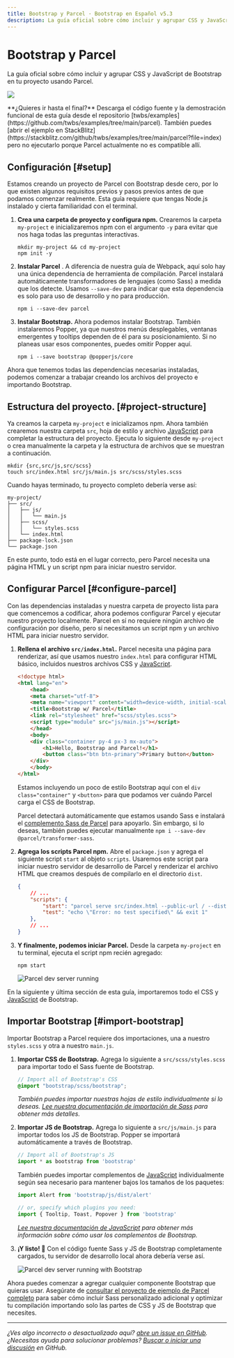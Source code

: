 ```yaml
---
title: Bootstrap y Parcel · Bootstrap en Español v5.3
description: La guía oficial sobre cómo incluir y agrupar CSS y JavaScript de Bootstrap en tu proyecto usando Parcel.
---
```


# Bootstrap y Parcel

La guía oficial sobre cómo incluir y agrupar CSS y JavaScript de Bootstrap en tu proyecto usando Parcel.

![](/bootstrap/5.3/assets/img/guides/bootstrap-parcel.png)

<Callout type="info" emoji="">
**¿Quieres ir hasta el final?** Descarga el código fuente y la demostración funcional de esta guía desde el repositorio [twbs/examples](https://github.com/twbs/examples/tree/main/parcel). También puedes [abrir el ejemplo en StackBlitz](https://stackblitz.com/github/twbs/examples/tree/main/parcel?file=index) pero no ejecutarlo porque Parcel actualmente no es compatible allí.
</Callout>

## Configuración [#setup]

Estamos creando un proyecto de Parcel con Bootstrap desde cero, por lo que existen algunos requisitos previos y pasos previos antes de que podamos comenzar realmente. Esta guía requiere que tengas Node.js instalado y cierta familiaridad con el terminal.

1.  **Crea una carpeta de proyecto y configura npm.** Crearemos la carpeta `my-project` e inicializaremos npm con el argumento `-y` para evitar que nos haga todas las preguntas interactivas.
    ```shell filename="Terminal"
    mkdir my-project && cd my-project
    npm init -y
    ``` 
2.  **Instalar Parcel** . A diferencia de nuestra guía de Webpack, aquí solo hay una única dependencia de herramienta de compilación. Parcel instalará automáticamente transformadores de lenguajes (como Sass) a medida que los detecte. Usamos `--save-dev` para indicar que esta dependencia es solo para uso de desarrollo y no para producción.
    ```shell filename="Terminal"
    npm i --save-dev parcel
    ``` 
3.  **Instalar Bootstrap.** Ahora podemos instalar Bootstrap. También instalaremos Popper, ya que nuestros menús desplegables, ventanas emergentes y tooltips dependen de él para su posicionamiento. Si no planeas usar esos componentes, puedes omitir Popper aquí.
    ```shell filename="Terminal"
    npm i --save bootstrap @popperjs/core
    ``` 

Ahora que tenemos todas las dependencias necesarias instaladas, podemos comenzar a trabajar creando los archivos del proyecto e importando Bootstrap.

## Estructura del proyecto. [#project-structure]

Ya creamos la carpeta `my-project` e inicializamos npm. Ahora también crearemos nuestra carpeta `src`, hoja de estilo y archivo [JavaScript](https://esdocu.dev/javascript) para completar la estructura del proyecto. Ejecuta lo siguiente desde `my-project` o crea manualmente la carpeta y la estructura de archivos que se muestran a continuación.

```shell filename="Terminal"
mkdir {src,src/js,src/scss}
touch src/index.html src/js/main.js src/scss/styles.scss
```

Cuando hayas terminado, tu proyecto completo debería verse así:

```
my-project/
├── src/
│   ├── js/
│   │   └── main.js
│   ├── scss/
│   │   └── styles.scss
│   └── index.html
├── package-lock.json
└── package.json
```

En este punto, todo está en el lugar correcto, pero Parcel necesita una página HTML y un script npm para iniciar nuestro servidor.

## Configurar Parcel [#configure-parcel]

Con las dependencias instaladas y nuestra carpeta de proyecto lista para que comencemos a codificar, ahora podemos configurar Parcel y ejecutar nuestro proyecto localmente. Parcel en sí no requiere ningún archivo de configuración por diseño, pero sí necesitamos un script npm y un archivo HTML para iniciar nuestro servidor.

1.  **Rellena el archivo `src/index.html`.** Parcel necesita una página para renderizar, así que usamos nuestro `index.html` para configurar HTML básico, incluidos nuestros archivos CSS y [JavaScript](https://esdocu.dev/javascript).
    ```html filename="HTML"
    <!doctype html>
    <html lang="en">
        <head>
        <meta charset="utf-8">
        <meta name="viewport" content="width=device-width, initial-scale=1">
        <title>Bootstrap w/ Parcel</title>
        <link rel="stylesheet" href="scss/styles.scss">
        <script type="module" src="js/main.js"></script>
        </head>
        <body>
        <div class="container py-4 px-3 mx-auto">
            <h1>Hello, Bootstrap and Parcel!</h1>
            <button class="btn btn-primary">Primary button</button>
        </div>
        </body>
    </html>
    ```
    
    Estamos incluyendo un poco de estilo Bootstrap aquí con el `div class="container"` y `<button>` para que podamos ver cuándo Parcel carga el CSS de Bootstrap.
    
    Parcel detectará automáticamente que estamos usando Sass e instalará el [complemento Sass de Parcel](https://parceljs.org/languages/sass/) para apoyarlo. Sin embargo, si lo deseas, también puedes ejecutar manualmente `npm i --save-dev @parcel/transformer-sass`.
    
2.  **Agrega los scripts Parcel npm.** Abre el `package.json` y agrega el siguiente script `start` al objeto `scripts`. Usaremos este script para iniciar nuestro servidor de desarrollo de Parcel y renderizar el archivo HTML que creamos después de compilarlo en el directorio `dist`.
    ```json filename="JSON"
    {
        // ...
        "scripts": {
            "start": "parcel serve src/index.html --public-url / --dist-dir dist",
            "test": "echo \"Error: no test specified\" && exit 1"
        },
        // ...
    }
    ```    
3.  **Y finalmente, podemos iniciar Parcel.** Desde la carpeta `my-project` en tu terminal, ejecuta el script npm recién agregado:
    ```shell filename="Terminal"
    npm start
    ```
    
    ![Parcel dev server running](/bootstrap/5.3/assets/img/guides/parcel-dev-server.png)

En la siguiente y última sección de esta guía, importaremos todo el CSS y [JavaScript](https://esdocu.dev/javascript) de Bootstrap.

## Importar Bootstrap [#import-bootstrap]

Importar Bootstrap a Parcel requiere dos importaciones, una a nuestro `styles.scss` y otra a nuestro `main.js`.

1.  **Importar CSS de Bootstrap.** Agrega lo siguiente a `src/scss/styles.scss` para importar todo el Sass fuente de Bootstrap.
    ```scss filename="SCSS"
    // Import all of Bootstrap's CSS
    @import "bootstrap/scss/bootstrap";
    ```
    
    _También puedes importar nuestras hojas de estilo individualmente si lo deseas. [Lee nuestra documentación de importación de Sass](/docs/5.3/customize/sass/#importing) para obtener más detalles._
    
2.  **Importar JS de Bootstrap.** Agrega lo siguiente a `src/js/main.js` para importar todos los JS de Bootstrap. Popper se importará automáticamente a través de Bootstrap.
    ```javascript filename="JavaScript"
    // Import all of Bootstrap's JS
    import * as bootstrap from 'bootstrap'
    ```
    
    También puedes importar complementos de [JavaScript](https://esdocu.dev/javascript) individualmente según sea necesario para mantener bajos los tamaños de los paquetes:

    ```javascript filename="JavaScript"
    import Alert from 'bootstrap/js/dist/alert'
    
    // or, specify which plugins you need:
    import { Tooltip, Toast, Popover } from 'bootstrap'
    ```
    
    _[Lee nuestra documentación de JavaScript](/docs/5.3/getting-started/javascript/) para obtener más información sobre cómo usar los complementos de Bootstrap._
    
3.  **¡Y listo! 🎉** Con el código fuente Sass y JS de Bootstrap completamente cargados, tu servidor de desarrollo local ahora debería verse así.
    
    ![Parcel dev server running with Bootstrap](/bootstrap/5.3/assets/img/guides/parcel-dev-server-bootstrap.png)
    
Ahora puedes comenzar a agregar cualquier componente Bootstrap que quieras usar. Asegúrate de [consultar el proyecto de ejemplo de Parcel completo](https://github.com/twbs/examples/tree/main/parcel) para saber cómo incluir Sass personalizado adicional y optimizar tu compilación importando solo las partes de CSS y JS de Bootstrap que necesites.
    

* * *

_¿Ves algo incorrecto o desactualizado aquí? [abre un issue en GitHub](https://github.com/twbs/bootstrap/issues/new/choose). ¿Necesitas ayuda para solucionar problemas? [Buscar o iniciar una discusión](https://github.com/twbs/bootstrap/discussions) en GitHub._